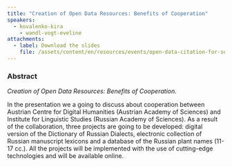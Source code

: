 ```yaml
---
title: "Creation of Open Data Resources: Benefits of Cooperation"
speakers:
  - kovalenko-kira
	- wandl-vogt-eveline
attachments:
  - label: Download the slides
    file: /assets/content/en/resources/events/open-data-citation-for-social-science-and-humanities/sessions/5/presentations/3/6.4-Kovalenko.pdf
---
```

### Abstract

*Creation of Open Data Resources: Benefits of Cooperation.*

In the presentation we a going to discuss about cooperation between Austrian Centre for Digital Humanities (Austrian Academy of Sciences) and Institute for Linguistic Studies (Russian Academy of Sciences). As a result of the collaboration, three projects are going to be developed: digital version of the Dictionary of Russian Dialects, electronic collection of Russian manuscript lexicons and a database of the Russian plant names (11-17 cc.). All the projects will be implemented with the use of cutting-edge technologies and will be available online.
